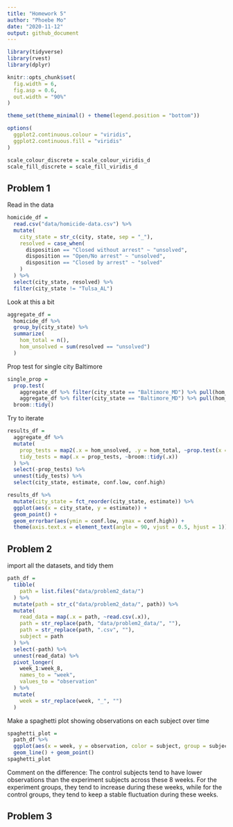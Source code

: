```yaml
---
title: "Homework 5"
author: "Phoebe Mo"
date: "2020-11-12"
output: github_document
---
```


```r
library(tidyverse)
library(rvest)
library(dplyr)

knitr::opts_chunk$set(
  fig.width = 6,
  fig.asp = 0.6,
  out.width = "90%"
)

theme_set(theme_minimal() + theme(legend.position = "bottom"))

options(
  ggplot2.continuous.colour = "viridis",
  ggplot2.continuous.fill = "viridis"
)

scale_colour_discrete = scale_colour_viridis_d
scale_fill_discrete = scale_fill_viridis_d
```

## Problem 1

Read in the data

```r
homicide_df =
  read.csv("data/homicide-data.csv") %>%
  mutate(
    city_state = str_c(city, state, sep = "_"),
    resolved = case_when(
      disposition == "Closed without arrest" ~ "unsolved",
      disposition == "Open/No arrest" ~ "unsolved",
      disposition == "Closed by arrest" ~ "solved"
    )
  ) %>%
  select(city_state, resolved) %>%
  filter(city_state != "Tulsa_AL")
```

Look at this a bit
```r
aggregate_df =
  homicide_df %>%
  group_by(city_state) %>%
  summarize(
    hom_total = n(),
    hom_unsolved = sum(resolved == "unsolved")
  )
```

Prop test for single city Baltimore

```r
single_prop =
  prop.test(
    aggregate_df %>% filter(city_state == "Baltimore_MD") %>% pull(hom_unsolved),
    aggregate_df %>% filter(city_state == "Baltimore_MD") %>% pull(hom_total)) %>%
  broom::tidy()
```

Try to iterate

```r
results_df =
  aggregate_df %>%
  mutate(
    prop_tests = map2(.x = hom_unsolved, .y = hom_total, ~prop.test(x = .x, n = .y)),
    tidy_tests = map(.x = prop_tests, ~broom::tidy(.x))
  ) %>%
  select(-prop_tests) %>%
  unnest(tidy_tests) %>%
  select(city_state, estimate, conf.low, conf.high)
```

```r
results_df %>%
  mutate(city_state = fct_reorder(city_state, estimate)) %>%
  ggplot(aes(x = city_state, y = estimate)) +
  geom_point() +
  geom_errorbar(aes(ymin = conf.low, ymax = conf.high)) +
  theme(axis.text.x = element_text(angle = 90, vjust = 0.5, hjust = 1))
```

## Problem 2

import all the datasets, and tidy them

```r
path_df =
  tibble(
    path = list.files("data/problem2_data/")
  ) %>%
  mutate(path = str_c("data/problem2_data/", path)) %>%
  mutate(
    read_data = map(.x = path, ~read.csv(.x)),
    path = str_replace(path, "data/problem2_data/", ""),
    path = str_replace(path, ".csv", ""),
    subject = path
  ) %>%
  select(-path) %>%
  unnest(read_data) %>%
  pivot_longer(
    week_1:week_8,
    names_to = "week",
    values_to = "observation"
  ) %>%
  mutate(
    week = str_replace(week, "_", "")
  )
```

Make a spaghetti plot showing observations on each subject over time

```r
spaghetti_plot =
  path_df %>%
  ggplot(aes(x = week, y = observation, color = subject, group = subject)) +
  geom_line() + geom_point()
spaghetti_plot
```

Comment on the difference: The control subjects tend to have lower observations than the experiment subjects across these 8 weeks. For the experiment groups, they tend to increase during these weeks, while for the control groups, they tend to keep a stable fluctuation during these weeks.

## Problem 3
